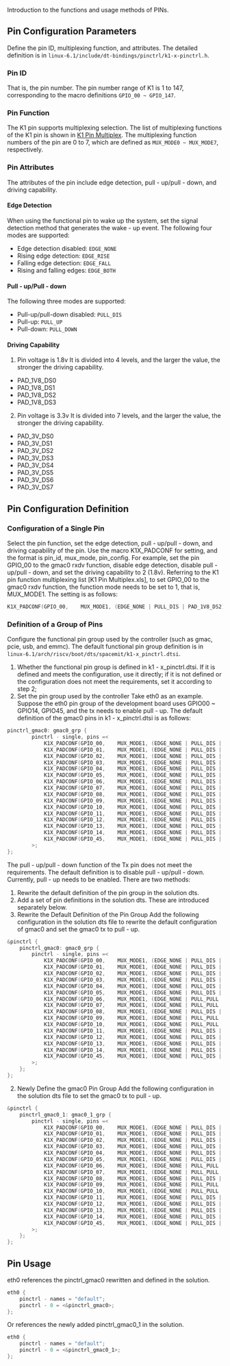 Introduction to the functions and usage methods of PINs.
## Pin Configuration Parameters
Define the pin ID, multiplexing function, and attributes.
The detailed definition is in `linux-6.1/include/dt-bindings/pinctrl/k1-x-pinctrl.h`.
### Pin ID
That is, the pin number.
The pin number range of K1 is 1 to 147, corresponding to the macro definitions `GPIO_00 ~ GPIO_147`.
### Pin Function
The K1 pin supports multiplexing selection.
The list of multiplexing functions of the K1 pin is shown in [K1 Pin Multiplex](https://developer.spacemit.com/#/documentation?token=CzJlwnDYNigRgDk7qS2cvYHPnkh).
The multiplexing function numbers of the pin are 0 to 7, which are defined as `MUX_MODE0 ~ MUX_MODE7`, respectively.
### Pin Attributes
The attributes of the pin include edge detection, pull - up/pull - down, and driving capability.
#### Edge Detection
When using the functional pin to wake up the system, set the signal detection method that generates the wake - up event.
The following four modes are supported:
- Edge detection disabled: `EDGE_NONE`
- Rising edge detection: `EDGE_RISE`
- Falling edge detection: `EDGE_FALL`
- Rising and falling edges: `EDGE_BOTH`
#### Pull - up/Pull - down
The following three modes are supported:
- Pull-up/pull-down disabled: `PULL_DIS`
- Pull-up: `PULL_UP`
- Pull-down: `PULL_DOWN`
#### Driving Capability
1. Pin voltage is 1.8v
It is divided into 4 levels, and the larger the value, the stronger the driving capability.
- PAD_1V8_DS0
- PAD_1V8_DS1
- PAD_1V8_DS2
- PAD_1V8_DS3
2. Pin voltage is 3.3v
It is divided into 7 levels, and the larger the value, the stronger the driving capability.
- PAD_3V_DS0
- PAD_3V_DS1
- PAD_3V_DS2
- PAD_3V_DS3
- PAD_3V_DS4
- PAD_3V_DS5
- PAD_3V_DS6
- PAD_3V_DS7
## Pin Configuration Definition
### Configuration of a Single Pin
Select the pin function, set the edge detection, pull - up/pull - down, and driving capability of the pin.
Use the macro K1X_PADCONF for setting, and the format is pin_id, mux_mode, pin_config.
For example, set the pin GPIO_00 to the gmac0 rxdv function, disable edge detection, disable pull - up/pull - down, and set the driving capability to 2 (1.8v).
Referring to the K1 pin function multiplexing list [K1 Pin Multiplex.xls], to set GPIO_00 to the gmac0 rxdv function, the function mode needs to be set to 1, that is, MUX_MODE1.
The setting is as follows:
```c
K1X_PADCONF(GPIO_00,    MUX_MODE1, (EDGE_NONE | PULL_DIS | PAD_1V8_DS2))   /* gmac0_rxdv */
```
### Definition of a Group of Pins
Configure the functional pin group used by the controller (such as gmac, pcie, usb, and emmc).
The default functional pin group definition is in `linux-6.1/arch/riscv/boot/dts/spacemit/k1-x_pinctrl.dtsi`.
1. Whether the functional pin group is defined in k1 - x_pinctrl.dtsi. If it is defined and meets the configuration, use it directly; if it is not defined or the configuration does not meet the requirements, set it according to step 2;
2. Set the pin group used by the controller
Take eth0 as an example. Suppose the eth0 pin group of the development board uses GPIO00 ~ GPIO14, GPIO45, and the tx needs to enable pull - up.
The default definition of the gmac0 pins in k1 - x_pinctrl.dtsi is as follows:
```c
pinctrl_gmac0: gmac0_grp {
        pinctrl - single, pins =<
            K1X_PADCONF(GPIO_00,    MUX_MODE1, (EDGE_NONE | PULL_DIS | PAD_1V8_DS2))   /* gmac0_rxdv */
            K1X_PADCONF(GPIO_01,    MUX_MODE1, (EDGE_NONE | PULL_DIS | PAD_1V8_DS2))   /* gmac0_rx_d0 */
            K1X_PADCONF(GPIO_02,    MUX_MODE1, (EDGE_NONE | PULL_DIS | PAD_1V8_DS2))   /* gmac0_rx_d1 */
            K1X_PADCONF(GPIO_03,    MUX_MODE1, (EDGE_NONE | PULL_DIS | PAD_1V8_DS2))   /* gmac0_rx_clk */
            K1X_PADCONF(GPIO_04,    MUX_MODE1, (EDGE_NONE | PULL_DIS | PAD_1V8_DS2))   /* gmac0_rx_d2 */
            K1X_PADCONF(GPIO_05,    MUX_MODE1, (EDGE_NONE | PULL_DIS | PAD_1V8_DS2))   /* gmac0_rx_d3 */
            K1X_PADCONF(GPIO_06,    MUX_MODE1, (EDGE_NONE | PULL_DIS | PAD_1V8_DS2))   /* gmac0_tx_d0 */
            K1X_PADCONF(GPIO_07,    MUX_MODE1, (EDGE_NONE | PULL_DIS | PAD_1V8_DS2))   /* gmac0_tx_d1 */
            K1X_PADCONF(GPIO_08,    MUX_MODE1, (EDGE_NONE | PULL_DIS | PAD_1V8_DS2))   /* gmac0_tx */
            K1X_PADCONF(GPIO_09,    MUX_MODE1, (EDGE_NONE | PULL_DIS | PAD_1V8_DS2))   /* gmac0_tx_d2 */
            K1X_PADCONF(GPIO_10,    MUX_MODE1, (EDGE_NONE | PULL_DIS | PAD_1V8_DS2))   /* gmac0_tx_d3 */
            K1X_PADCONF(GPIO_11,    MUX_MODE1, (EDGE_NONE | PULL_DIS | PAD_1V8_DS2))   /* gmac0_tx_en */
            K1X_PADCONF(GPIO_12,    MUX_MODE1, (EDGE_NONE | PULL_DIS | PAD_1V8_DS2))   /* gmac0_mdc */
            K1X_PADCONF(GPIO_13,    MUX_MODE1, (EDGE_NONE | PULL_DIS | PAD_1V8_DS2))   /* gmac0_mdio */
            K1X_PADCONF(GPIO_14,    MUX_MODE1, (EDGE_NONE | PULL_DIS | PAD_1V8_DS2))   /* gmac0_int_n */
            K1X_PADCONF(GPIO_45,    MUX_MODE1, (EDGE_NONE | PULL_DIS | PAD_1V8_DS2))   /* gmac0_clk_ref */
        >;
};
```
The pull - up/pull - down function of the Tx pin does not meet the requirements. The default definition is to disable pull - up/pull - down. Currently, pull - up needs to be enabled.
There are two methods:
1. Rewrite the default definition of the pin group in the solution dts.
2. Add a set of pin definitions in the solution dts.
These are introduced separately below.
1. Rewrite the Default Definition of the Pin Group
Add the following configuration in the solution dts file to rewrite the default configuration of gmac0 and set the gmac0 tx to pull - up.
```c
&pinctrl {
    pinctrl_gmac0: gmac0_grp {
        pinctrl - single, pins =<
            K1X_PADCONF(GPIO_00,    MUX_MODE1, (EDGE_NONE | PULL_DIS | PAD_1V8_DS2))   /* gmac0_rxdv */
            K1X_PADCONF(GPIO_01,    MUX_MODE1, (EDGE_NONE | PULL_DIS | PAD_1V8_DS2))   /* gmac0_rx_d0 */
            K1X_PADCONF(GPIO_02,    MUX_MODE1, (EDGE_NONE | PULL_DIS | PAD_1V8_DS2))   /* gmac0_rx_d1 */
            K1X_PADCONF(GPIO_03,    MUX_MODE1, (EDGE_NONE | PULL_DIS | PAD_1V8_DS2))   /* gmac0_rx_clk */
            K1X_PADCONF(GPIO_04,    MUX_MODE1, (EDGE_NONE | PULL_DIS | PAD_1V8_DS2))   /* gmac0_rx_d2 */
            K1X_PADCONF(GPIO_05,    MUX_MODE1, (EDGE_NONE | PULL_DIS | PAD_1V8_DS2))   /* gmac0_rx_d3 */
            K1X_PADCONF(GPIO_06,    MUX_MODE1, (EDGE_NONE | PULL_PULL | PAD_1V8_DS2))   /* gmac0_tx_d0 */
            K1X_PADCONF(GPIO_07,    MUX_MODE1, (EDGE_NONE | PULL_PULL | PAD_1V8_DS2))   /* gmac0_tx_d1 */
            K1X_PADCONF(GPIO_08,    MUX_MODE1, (EDGE_NONE | PULL_DIS | PAD_1V8_DS2))   /* gmac0_tx */
            K1X_PADCONF(GPIO_09,    MUX_MODE1, (EDGE_NONE | PULL_PULL | PAD_1V8_DS2))   /* gmac0_tx_d2 */
            K1X_PADCONF(GPIO_10,    MUX_MODE1, (EDGE_NONE | PULL_PULL | PAD_1V8_DS2))   /* gmac0_tx_d3 */
            K1X_PADCONF(GPIO_11,    MUX_MODE1, (EDGE_NONE | PULL_DIS | PAD_1V8_DS2))   /* gmac0_tx_en */
            K1X_PADCONF(GPIO_12,    MUX_MODE1, (EDGE_NONE | PULL_DIS | PAD_1V8_DS2))   /* gmac0_mdc */
            K1X_PADCONF(GPIO_13,    MUX_MODE1, (EDGE_NONE | PULL_DIS | PAD_1V8_DS2))   /* gmac0_mdio */
            K1X_PADCONF(GPIO_14,    MUX_MODE1, (EDGE_NONE | PULL_DIS | PAD_1V8_DS2))   /* gmac0_int_n */
            K1X_PADCONF(GPIO_45,    MUX_MODE1, (EDGE_NONE | PULL_DIS | PAD_1V8_DS2))   /* gmac0_clk_ref */
        >;
    };
};
```
2. Newly Define the gmac0 Pin Group
Add the following configuration in the solution dts file to set the gmac0 tx to pull - up.
```c
&pinctrl {
    pinctrl_gmac0_1: gmac0_1_grp {
        pinctrl - single, pins =<
            K1X_PADCONF(GPIO_00,    MUX_MODE1, (EDGE_NONE | PULL_DIS | PAD_1V8_DS2))   /* gmac0_rxdv */
            K1X_PADCONF(GPIO_01,    MUX_MODE1, (EDGE_NONE | PULL_DIS | PAD_1V8_DS2))   /* gmac0_rx_d0 */
            K1X_PADCONF(GPIO_02,    MUX_MODE1, (EDGE_NONE | PULL_DIS | PAD_1V8_DS2))   /* gmac0_rx_d1 */
            K1X_PADCONF(GPIO_03,    MUX_MODE1, (EDGE_NONE | PULL_DIS | PAD_1V8_DS2))   /* gmac0_rx_clk */
            K1X_PADCONF(GPIO_04,    MUX_MODE1, (EDGE_NONE | PULL_DIS | PAD_1V8_DS2))   /* gmac0_rx_d2 */
            K1X_PADCONF(GPIO_05,    MUX_MODE1, (EDGE_NONE | PULL_DIS | PAD_1V8_DS2))   /* gmac0_rx_d3 */
            K1X_PADCONF(GPIO_06,    MUX_MODE1, (EDGE_NONE | PULL_PULL | PAD_1V8_DS2))   /* gmac0_tx_d0 */
            K1X_PADCONF(GPIO_07,    MUX_MODE1, (EDGE_NONE | PULL_PULL | PAD_1V8_DS2))   /* gmac0_tx_d1 */
            K1X_PADCONF(GPIO_08,    MUX_MODE1, (EDGE_NONE | PULL_DIS | PAD_1V8_DS2))   /* gmac0_tx */
            K1X_PADCONF(GPIO_09,    MUX_MODE1, (EDGE_NONE | PULL_PULL | PAD_1V8_DS2))   /* gmac0_tx_d2 */
            K1X_PADCONF(GPIO_10,    MUX_MODE1, (EDGE_NONE | PULL_PULL | PAD_1V8_DS2))   /* gmac0_tx_d3 */
            K1X_PADCONF(GPIO_11,    MUX_MODE1, (EDGE_NONE | PULL_DIS | PAD_1V8_DS2))   /* gmac0_tx_en */
            K1X_PADCONF(GPIO_12,    MUX_MODE1, (EDGE_NONE | PULL_DIS | PAD_1V8_DS2))   /* gmac0_mdc */
            K1X_PADCONF(GPIO_13,    MUX_MODE1, (EDGE_NONE | PULL_DIS | PAD_1V8_DS2))   /* gmac0_mdio */
            K1X_PADCONF(GPIO_14,    MUX_MODE1, (EDGE_NONE | PULL_DIS | PAD_1V8_DS2))   /* gmac0_int_n */
            K1X_PADCONF(GPIO_45,    MUX_MODE1, (EDGE_NONE | PULL_DIS | PAD_1V8_DS2))   /* gmac0_clk_ref */
        >;
    };
};
```
## Pin Usage
eth0 references the pinctrl_gmac0 rewritten and defined in the solution.
```c
eth0 {
    pinctrl - names = "default";
    pinctrl - 0 = <&pinctrl_gmac0>;
};
```
Or references the newly added pinctrl_gmac0_1 in the solution.
```c
eth0 {
    pinctrl - names = "default";
    pinctrl - 0 = <&pinctrl_gmac0_1>;
};
```